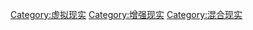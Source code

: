 {{Navbox
|name = Mixed reality
|title = [[混合现实|-{zh-cn:混合现实;zh-tw:混合實境}-]]与[[虚拟现实]]
|listclass = hlist

|group1 = 概念
|list1 =
* [[虚拟现实]]
* [[Virtual cinematography]]
* [[擴增實境|-{zh-cn:增强现实;zh-tw:擴增實境}-]]
* [[Augmented virtuality]]
* [[Projection augmented model]]
* [[現實-虛擬連續統]]
* [[人工實境]]
* [[模擬實境|-{zh-cn:模拟现实;zh-tw:模擬實境}-]]
* [[普适计算]]
* [[虚拟世界]]
** [[元宇宙]]
** [[Persistent world]]
* [[Multimodal interaction]]
* [[Telepresence]]
* [[沉浸 (虛擬現實)|沉浸]]
*[[混合现实|-{zh-cn:混合现实;zh-hant:混合實境}-]]
*[[延展實境|-{zh-cn:扩展现实;zh-hant:延展實境;}-]]
|group2 = {{le|沉浸式技术|Immersive technology|技术}}
|list2 =
* [[Compositing]]
* [[Camera resectioning]]
* [[Haptic suit]]
* [[头戴式显示器]] ({{le|光学头戴式显示器|Optical head-mounted display|光学}})
* [[平视显示器]]
* [[Image-based modeling and rendering]]
* [[Real-time computer graphics]]
* [[Virtual retinal display]]
* [[可穿戴式电脑]]
* [[色键]]
* [[Visual hull]]
*[[Free viewpoint television]]
*[[Omnidirectional treadmill]]
*[[Hidden surface determination]]
*[[VR摄影]]
{{Navbox subgroups
  |group1 = [[3D眼镜]]
  |list1 =
* {{le|電腦立體視覺系統|Computer stereo vision}}
* [[计算机视觉]]
}}

|group3 = 跟踪
|list3 =
* [[动作捕捉]]
* {{le|跟踪系统|Tracking system}}
{{Navbox subgroups
 |group1 = 类型
 |list1 =
* {{le|视频跟踪|Video tracking|光学}}
* [[惯性导航系统|惯性]]
* 磁性

 |group2 = 器件
 |list2 =
* [[資料手套]]
* [[Gametrak]]
* [[Microsoft HoloLens|HoloLens]]
* [[PlayStation Move]]
* [[Leap Motion]]
* [[Kinect]]
* [[Razer Hydra|Sixense TrueMotion]]

}}

| group4 = 沉浸式器件
| list4 = {{Navbox subgroups
 |group1 = 个人
 |list1 = 
* [[Google Daydream|Daydream]]
* [[Google Cardboard]]
* [[HTC Vive]]
* [[Oculus]]
**[[Oculus Rift|Rift]]
**[[Oculus Go|Go]]
**[[Oculus Quest|Quest]]
**[[Oculus Quest 2|Quest 2]]
* [[三星Gear VR]]
* [[PlayStation VR]]
* [[OSVR|Razer OSVR]]
* [[Valve Index]]

 |group2 = 房间
 |list2 = 
* [[AlloSphere]]
* [[Cave automatic virtual environment|Cave]]
* [[TreadPort Active Wind Tunnel|TreadPort]]

 |group3 = 历史
 |list3 = 
* [[Sensorama]]
* [[Virtual Boy]]
* [[Famicom 3D System]]
* [[達摩克利斯之劍]]
* [[Sega VR]]
* [[Virtuality (gaming)|Virtuality]]

}}

|group5 = 应用
|list5 =
* [[Pervasive game]]
* [[ARToolKit]]
* {{le|互動藝術|Interactive art}}
** {{le|虛擬塗鴉|Virtual graffiti}}

|belowclass = hlist
|below =
* {{le|小说中的虚拟现实|Simulated reality in fiction}}

}}<noinclude>[[Category:虚拟现实]][[Category:增强现实]][[Category:混合现实]]</noinclude>